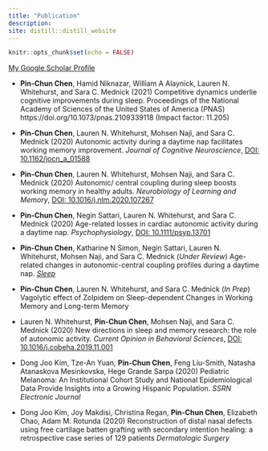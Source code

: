 ```yaml
---
title: "Publication"
description:
site: distill::distill_website
---
```


```r
knitr::opts_chunk$set(echo = FALSE)
```
[My Google Scholar Profile](https://scholar.google.com/citations?user=zhIGL70AAAAJ&hl=en)

- **Pin-Chun Chen**, Hamid Niknazar, William A Alaynick, Lauren N. Whitehurst, and Sara C. Mednick (2021) Competitive dynamics underlie cognitive improvements during sleep. Proceedings of the National Academy of Sciences of the United States of America (PNAS) https://doi.org/10.1073/pnas.2109339118 (Impact factor: 11.205)

- **Pin-Chun Chen**, Lauren N. Whitehurst, Mohsen Naji, and Sara C. Mednick (2020) Autonomic activity during a daytime nap facilitates working memory improvement. *Journal of Cognitive Neuroscience*, [DOI: 10.1162/jocn_a_01588 ](https://www.mitpressjournals.org/doi/full/10.1162/jocn_a_01588)

- **Pin-Chun Chen**, Lauren N. Whitehurst, Mohsen Naji, and Sara C. Mednick (2020) Autonomic/ central coupling during sleep boosts working memory in healthy adults. *Neurobiology of Learning and Memory*, [DOI: 10.1016/j.nlm.2020.107267](https://www.sciencedirect.com/science/article/abs/pii/S1074742720301118)

- **Pin-Chun Chen**, Negin Sattari, Lauren N. Whitehurst, and Sara C. Mednick (2020) Age-related losses in cardiac autonomic activity during a daytime nap. *Psychophysiology*, [DOI: 10.1111/psyp.13701](https://onlinelibrary.wiley.com/doi/full/10.1111/psyp.13701)

- **Pin-Chun Chen**, Katharine N Simon, Negin Sattari, Lauren N. Whitehurst, Mohsen Naji, and Sara C. Mednick (*Under Review*) Age-related changes in autonomic-central coupling profiles during a daytime nap. [*Sleep*](https://www.biorxiv.org/content/10.1101/2020.09.22.297184v1)

- **Pin-Chun Chen**, Lauren N. Whitehurst, and Sara C. Mednick (*In Prep*) Vagolytic effect of Zolpidem on Sleep-dependent Changes in Working Memory and Long-term Memory

- Lauren N. Whitehurst, **Pin-Chun Chen**, Mohsen Naji, and Sara C. Mednick (2020) New directions in sleep and memory research: the role of autonomic activity. *Current Opinion in Behavioral Sciences*, [DOI: 10.1016/j.cobeha.2019.11.001](https://www.sciencedirect.com/science/article/pii/S235215461930110X)

- Dong Joo Kim, Tze-An Yuan, **Pin-Chun Chen**, Feng Liu-Smith, Natasha Atanaskova Mesinkovska, Hege Grande Sarpa (2020) Pediatric Melanoma: An Institutional Cohort Study and National Epidemiological Data Provide Insights into a Growing Hispanic Population. *SSRN Electronic Journal*

- Dong Joo Kim, Joy Makdisi, Christina Regan, **Pin-Chun Chen**, Elizabeth Chao, Adam M. Rotunda (2020) Reconstruction of distal nasal defects using free cartilage batten grafting with secondary intention healing: a retrospective case series of 129 patients *Dermatologic Surgery*
